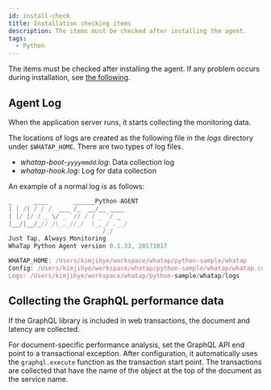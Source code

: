 ```yaml
---
id: install-check
title: Installation checking items
description: The items must be checked after installing the agent.
tags:
  - Python
---
```


The items must be checked after installing the agent. If any problem occurs during installation, see [the following](agent-troubleshooting).

## Agent Log

When the application server runs, it starts collecting the monitoring data.

The locations of logs are created as the following file in the _logs_ directory under `$WHATAP_HOME`. There are two types of log files.

-   _whatap-boot-`yyyymmdd`.log_: Data collection log
-   _whatap-hook.log_: Log for data collection

An example of a normal log is as follows: 

```javascript title=SH
_      ____       ______Python-AGENT
| | /| / / /  ___ /_  __/__ ____
| |/ |/ / _ \/ _ `// / / _ `/ _ 
|__/|__/_//_/\_,_//_/  \_,_/ .__/
                          /_/
Just Tap, Always Monitoring
WhaTap Python Agent version 0.1.33, 20171017

WHATAP_HOME: /Users/kimjihye/workspace/whatap/python-sample/whatap
Config: /Users/kimjihye/workspace/whatap/python-sample/whatap/whatap.conf
Logs: /Users/kimjihye/workspace/whatap/python-sample/whatap/logs
```

## Collecting the GraphQL performance data

If the GraphQL library is included in web transactions, the document and latency are collected.

For document-specific performance analysis, set the GraphQL API end point to a transactional exception. After configuration, it automatically uses the `graphql.execute` function as the transaction start point. The transactions are collected that have the name of the object at the top of the document as the service name.
